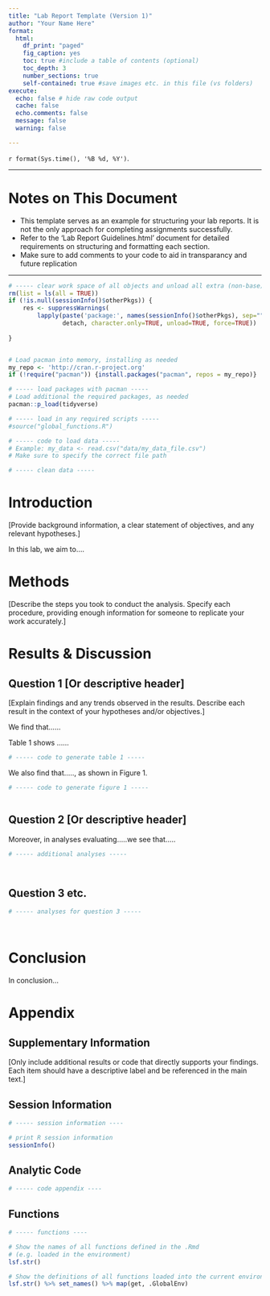 ```yaml
---
title: "Lab Report Template (Version 1)"
author: "Your Name Here"
format:
  html:
    df_print: "paged"
    fig_caption: yes
    toc: true #include a table of contents (optional)
    toc_depth: 3
    number_sections: true
    self-contained: true #save images etc. in this file (vs folders)
execute:
  echo: false # hide raw code output
  cache: false
  echo.comments: false
  message: false
  warning: false

---
```


`r format(Sys.time(), '%B %d, %Y')`.

---

# Notes on This Document

* This template serves as an example for structuring your lab reports. It is not the only approach for completing assignments successfully.    
* Refer to the 'Lab Report Guidelines.html' document for detailed requirements on structuring and formatting each section.    
* Make sure to add comments to your code to aid in transparancy and future replication  

---

```r
# ----- clear work space of all objects and unload all extra (non-base) packages --------------
rm(list = ls(all = TRUE))
if (!is.null(sessionInfo()$otherPkgs)) {
    res <- suppressWarnings(
        lapply(paste('package:', names(sessionInfo()$otherPkgs), sep=""),
               detach, character.only=TRUE, unload=TRUE, force=TRUE))
   
}


# Load pacman into memory, installing as needed
my_repo <- 'http://cran.r-project.org'
if (!require("pacman")) {install.packages("pacman", repos = my_repo)}

# ----- load packages with pacman -----
# Load additional the required packages, as needed
pacman::p_load(tidyverse)

# ----- load in any required scripts ----- 
#source("global_functions.R")

```

```r
# ----- code to load data -----
# Example: my_data <- read.csv("data/my_data_file.csv")
# Make sure to specify the correct file path

```

```r
# ----- clean data -----


```


# Introduction    

[Provide background information, a clear statement of objectives, and any relevant hypotheses.]



In this lab, we aim to....


# Methods

[Describe the steps you took to conduct the analysis. Specify each procedure, providing enough information for someone to replicate your work accurately.]




# Results & Discussion 

## Question 1 [Or descriptive header]

[Explain findings and any trends observed in the results. Describe each result in the context of your hypotheses and/or objectives.]


We find that......



Table 1 shows ......

```r
# ----- code to generate table 1 -----

```

We also find that....., as shown in Figure 1.

```r
# ----- code to generate figure 1 -----



```


## Question 2 [Or descriptive header]

Moreover, in analyses evaluating.....we see that.....

```r
# ----- additional analyses ----- 




```



## Question 3 etc. 


```r
# ----- analyses for question 3 -----




```



# Conclusion

In conclusion...



# Appendix

## Supplementary Information   
[Only include additional results or code that directly supports your findings. Each item should have a descriptive label and be referenced in the main text.]



## Session Information 

```r
# ----- session information ----

# print R session information
sessionInfo()

```

## Analytic Code 

```r
# ----- code appendix ----
```

## Functions

```r
# ----- functions ----

# Show the names of all functions defined in the .Rmd
# (e.g. loaded in the environment)
lsf.str()

# Show the definitions of all functions loaded into the current environment  
lsf.str() %>% set_names() %>% map(get, .GlobalEnv)

```

